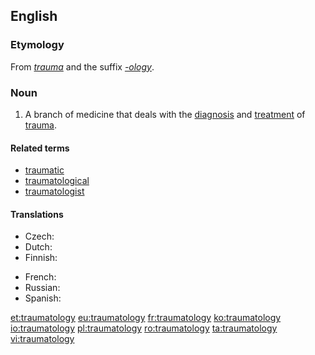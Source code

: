 ==English==

===Etymology===
From ''[[trauma]]'' and the suffix ''[[-ology]]''.

===Noun===
{{en-noun|-}}

# {{medicine|psychology}} A branch of medicine that deals with the [[diagnosis]] and [[treatment]] of [[trauma]].

====Related terms====
* [[traumatic]]
* [[traumatological]]
* [[traumatologist]]

====Translations====
{{trans-top|branch of medicine that deals with the diagnosis and treatment of trauma}}
* Czech: {{t-|cs|traumatologie|f}}
* Dutch: {{t-|nl|traumatologie}}
* Finnish: {{t-|fi|traumatologia}}
{{trans-mid}}
* French: {{t+|fr|traumatologie|f}}
* Russian: {{t|ru|травматология|f}}
* Spanish: {{t+|es|traumatología|f}}
{{trans-bottom}}

[[et:traumatology]]
[[eu:traumatology]]
[[fr:traumatology]]
[[ko:traumatology]]
[[io:traumatology]]
[[pl:traumatology]]
[[ro:traumatology]]
[[ta:traumatology]]
[[vi:traumatology]]